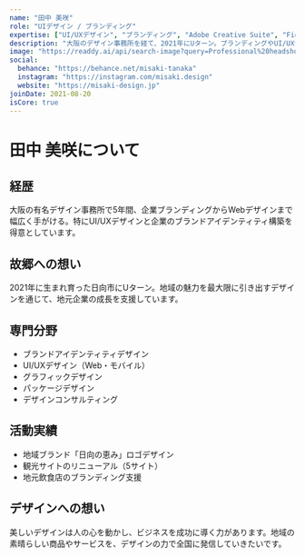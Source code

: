 ```yaml
---
name: "田中 美咲"
role: "UIデザイン / ブランディング"
expertise: ["UI/UXデザイン", "ブランディング", "Adobe Creative Suite", "Figma", "Webデザイン"]
description: "大阪のデザイン事務所を経て、2021年にUターン。ブランディングやUI/UXデザインを専門としている。"
image: "https://readdy.ai/api/search-image?query=Professional%20headshot%20of%20a%20Japanese%20woman%20in%20her%2030s%2C%20creative%20casual%20style%2C%20short%20hair%2C%20friendly%20confident%20expression%2C%20natural%20lighting%2C%20neutral%20background%2C%20high%20quality%20portrait&width=400&height=400&seq=member2&orientation=portrait"
social:
  behance: "https://behance.net/misaki-tanaka"
  instagram: "https://instagram.com/misaki.design"
  website: "https://misaki-design.jp"
joinDate: 2021-08-20
isCore: true
---
```


# 田中 美咲について

## 経歴

大阪の有名デザイン事務所で5年間、企業ブランディングからWebデザインまで幅広く手がける。特にUI/UXデザインと企業のブランドアイデンティティ構築を得意としています。

## 故郷への想い

2021年に生まれ育った日向市にUターン。地域の魅力を最大限に引き出すデザインを通じて、地元企業の成長を支援しています。

## 専門分野

- ブランドアイデンティティデザイン
- UI/UXデザイン（Web・モバイル）
- グラフィックデザイン
- パッケージデザイン
- デザインコンサルティング

## 活動実績

- 地域ブランド「日向の恵み」ロゴデザイン
- 観光サイトのリニューアル（5サイト）
- 地元飲食店のブランディング支援

## デザインへの想い

美しいデザインは人の心を動かし、ビジネスを成功に導く力があります。地域の素晴らしい商品やサービスを、デザインの力で全国に発信していきたいです。